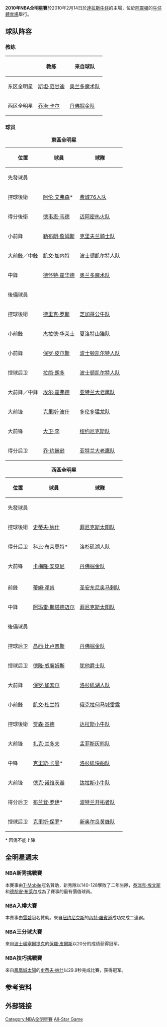 {{expand|time=2010-07-25T03:38:44+00:00}}

{{noteTA|G1=NBA}}
{{Infobox NBAAllStarGame
| name       = 2010年NBA全明星賽
| image         = <!-- 檔案不存在 [[File:NBAAllStar2010.jpg|200px]] ，可從英文維基百科取得 -->
| visitor       = '''[[東部聯盟_(NBA)|東部]]'''
| home          = [[西部聯盟_(NBA)|西部]]
| visitor_total = 141
| home_total    = 139
| visitor_qtr1  = 37
| visitor_qtr2  = 39
| visitor_qtr3  = 42
| visitor_qtr4  = 23
| home_qtr1     = 34
| home_qtr2     = 35
| home_qtr3     = 40
| home_qtr4     = 30

| date       = 2010年2月14日
| arena      = [[牛仔體育場|牛仔體育場]]
| city       = 阿靈頓 (德克薩斯州)
| referee    = 
| attendance = 108,713
| odds       = 
| coin_toss  =
| MVP        = [[德韦恩·韦德|德韦恩·韦德]]
| anthem     = [[Gretchen_Wilson|Gretchen Wilson]]<ref name="anthem">{{cite web|url=http://www.nba.com/2010/allstar/2010/02/10/anthem/index.html|title=Country music star Gretchen Wilson to sing National Anthem|publisher=Turner Sports Interactive, Inc|work=NBA.com|date=2010-02-10|accessdate=2010-02-11|deadurl=yes|archiveurl=https://web.archive.org/web/20100213180632/http://www.nba.com/2010/allstar/2010/02/10/anthem/index.html|archivedate=2010-02-13}}</ref> ([[星条旗_(美国国歌)|US]])<br> [[Canadian_Tenors|Canadian Tenors]]<ref name="anthem"/> ([[啊，加拿大|加拿大]])
| halftime   = [[艾莉西亚·凯斯|艾莉西亚·凯斯]], [[夏奇拉|夏奇拉]], [[亚瑟小子|亚瑟小子]]
| network    = [[NBA_on_TNT|TNT]]
| announcers = 
| rating     = 
| share      = 
| prev_year  = [[2009年NBA全明星賽|2009]] 
| next_year  = [[2011年NBA全明星賽|2011]] 
}}
'''2010年NBA全明星賽'''於2010年2月14日於[[達拉斯牛仔|達拉斯牛仔]]的主場，位於[[阿靈頓_(德克薩斯州)|阿靈頓]]的[[牛仔體育場|牛仔體育場]]舉行。

==球队阵容==
===教练===
{|class="wikitable" border="1"
!
!教练
!来自球队
|-
|东区全明星||[[斯坦·范甘迪|斯坦·范甘迪]]||[[奥兰多魔术队|奥兰多魔术队]]
|-
|西区全明星||[[乔治·卡尔|乔治·卡尔]]||[[丹佛掘金队|丹佛掘金队]]
|}
===球员===
{| class="wikitable" cellpadding="2"
|+'''東區全明星'''
|-
! 位置 !! 球員 !! 球隊 
|-
! colspan="3" | 先發球員
|-
! 控球後衛
| [[阿伦·艾弗森|阿伦·艾弗森]]* || [[费城76人队|费城76人队]]
|-
! 得分後衛
| [[德韦恩·韦德|德韦恩·韦德]] || [[迈阿密热火队|迈阿密热火队]] 
|-
! 小前鋒
| [[勒布朗·詹姆斯|勒布朗·詹姆斯]] || [[克里夫兰骑士队|克里夫兰骑士队]] 
|-
! 大前鋒／中鋒
| [[凯文·加内特|凯文·加内特]] || [[波士顿凯尔特人队|波士顿凯尔特人队]]
|-
! 中鋒
| [[德怀特·霍华德|德怀特·霍华德]] || [[奥兰多魔术队|奥兰多魔术队]] 
|-
! colspan="3" | 後備球員
|-
! 控球後衛
| [[德里克·罗斯|德里克·罗斯]] || [[芝加哥公牛队|芝加哥公牛队]] 
|-
! 小前鋒
| [[杰拉德·华莱士|杰拉德·华莱士]] || [[夏洛特山猫队|夏洛特山猫队]] 
|-
! 小前鋒
| [[保罗·皮尔斯|保罗·皮尔斯]] || [[波士顿凯尔特人队|波士顿凯尔特人队]] 
|-
! 控球后卫
| [[拉简·朗多|拉简·朗多]] || [[波士顿凯尔特人队|波士顿凯尔特人队]] 
|-
! 大前鋒／中鋒
| [[埃尔·霍弗德|埃尔·霍弗德]] || [[亚特兰大老鹰队|亚特兰大老鹰队]] 
|-
! 大前锋
| [[克里斯·波什|克里斯·波什]] || [[多伦多猛龙队|多伦多猛龙队]] 
|-
! 大前锋
| [[大卫·李|大卫·李]] || [[纽约尼克斯队|纽约尼克斯队]] 
|-
! 得分后卫
| [[乔·约翰逊_(篮球运动员)|乔·约翰逊]] || [[亚特兰大老鹰队|亚特兰大老鹰队]]
|}

{| class="wikitable" cellpadding="2"
|+'''西區全明星'''
|-
! 位置 !! 球員 !! 球隊 
|-
! colspan="3" | 先發球員
|-
! 控球後衛
| [[史蒂夫·纳什|史蒂夫·纳什]]|| [[菲尼克斯太阳队|菲尼克斯太阳队]] 
|-
! 得分后卫
| [[科比·布莱恩特|科比·布莱恩特]]* || [[洛杉矶湖人队|洛杉矶湖人队]] 
|-
! 大前锋
| [[卡梅隆·安東尼|卡梅隆·安東尼]]|| [[丹佛掘金队|丹佛掘金队]] 
|-

 
|-
! 前鋒
| [[蒂姆·邓肯|蒂姆·邓肯]] || [[圣安东尼奥马刺队|圣安东尼奥马刺队]] 
|-
! 中鋒
| [[阿玛雷·斯塔德迈尔|阿玛雷·斯塔德迈尔]] || [[菲尼克斯太阳队|菲尼克斯太阳队]]
|-
! colspan="3" | 後備球員
|-
! 控球后卫
| [[昌西·比卢普斯|昌西·比卢普斯]] || [[丹佛掘金队|丹佛掘金队]] 
|-
! 控球后卫
| [[德隆·威廉姆斯|德隆·威廉姆斯]] || [[犹他爵士队|犹他爵士队]]  
|-
! 大前鋒
| [[保罗·加索尔|保罗·加索尔]] || [[洛杉矶湖人队|洛杉矶湖人队]] 
|-
! 小前鋒
| [[凯文·杜兰特|凯文·杜兰特]] || [[俄克拉何马城雷霆|俄克拉何马城雷霆]]
|-
! 控球後衛
| [[贾森·基德|贾森·基德]] || [[达拉斯小牛队|达拉斯小牛队]] 
|-
! 大前锋
| [[扎克·兰多夫|扎克·兰多夫]] || [[孟菲斯灰熊队|孟菲斯灰熊队]]  
|-
! 中锋
| [[克里斯·卡曼|克里斯·卡曼]]* || [[洛杉矶快船队|洛杉矶快船队]] 
|-
! 大前锋
| [[德克·诺维茨基|德克·诺维茨基]] || [[达拉斯小牛队|达拉斯小牛队]]
|-
! 得分后卫
| [[布兰登·罗伊|布兰登·罗伊]]* || [[波特兰开拓者队|波特兰开拓者队]]
|-
! 控球后卫
| [[克里斯·保罗|克里斯·保罗]]* || [[新奥尔良黄蜂队|新奥尔良黄蜂队]]
|}

<nowiki>*</nowiki> 因傷不能上陣

== 全明星週末 ==
=== NBA新秀挑戰賽 ===
本賽事由[[T-Mobile|T-Mobile]]冠名贊助，新秀隊以140-128擊敗了二年生隊，[[泰瑞克·埃文斯|泰瑞克·埃文斯]]和[[德胡安·布莱尔|德胡安·布莱尔]]成為了賽事的最有價值球員。
{{basketballbox|bg=#eee|date=2月12日|place=[[德克薩斯州|德克薩斯州]] [[達拉斯|達拉斯]] [[美航中心|美航中心]]
|team1='''新秀隊'''|score1='''140'''
|team2=二年生隊|score2=128
|H1='''67'''–55 |H2=73–73
}}

=== NBA入樽大賽 ===
本賽事由[[雪碧|雪碧]]冠名贊助。來自[[纽约尼克斯|纽约尼克斯]]的[[內特·羅賓遜|內特·羅賓遜]]成功完成二連霸。

=== NBA三分球大賽 ===
來自[[波士頓塞爾提克|波士頓塞爾提克]]的[[保羅·皮爾斯|保羅·皮爾斯]]以20分的成绩获得冠军。

=== NBA技巧挑戰賽 ===
來自[[鳳凰城太陽|鳳凰城太陽]]的[[史蒂夫·纳什|史蒂夫·纳什]]以29.9秒完成比賽，获得冠军。

== 参考资料 ==
<div style="font-size:small" class="references-2column"> 
<references />
</div>

== 外部链接 ==
{{NBA All-Star Games}}
{{NBA}}

[[Category:NBA全明星賽|Category:NBA全明星賽]]
[[Category:2009–10_NBA赛季|All-Star Game]]